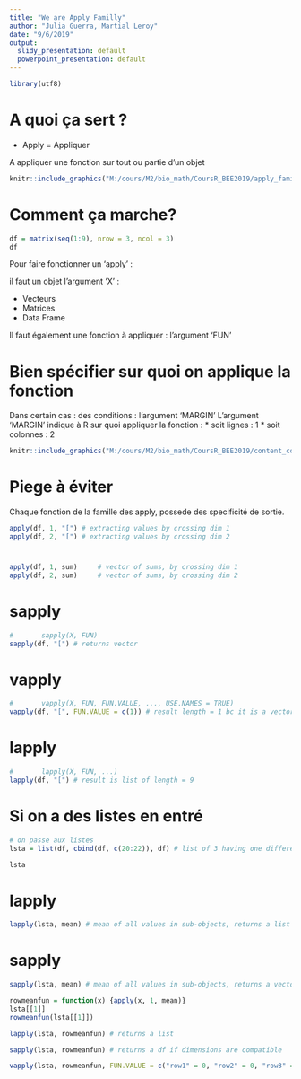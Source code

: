 ```yaml
---
title: "We are Apply Familly"
author: "Julia Guerra, Martial Leroy"
date: "9/6/2019"
output:
  slidy_presentation: default
  powerpoint_presentation: default
---
```


```r
library(utf8)
```


# A quoi ça sert ?


* Apply = Appliquer

A appliquer une fonction sur tout ou partie d'un objet

```r
knitr::include_graphics("M:/cours/M2/bio_math/CoursR_BEE2019/apply_family.PNG")
```


# Comment ça marche?

```r
df = matrix(seq(1:9), nrow = 3, ncol = 3)
df
```



Pour faire fonctionner un 'apply' :

il faut un objet l'argument 'X' :

* Vecteurs
* Matrices
* Data Frame


Il faut également une fonction à appliquer : l'argument 'FUN'


# Bien spécifier sur quoi on applique la fonction

Dans certain cas : des conditions : l'argument 'MARGIN'
L'argument 'MARGIN' indique à R sur quoi appliquer la fonction : 
* soit lignes : 1
* soit colonnes : 2


```r
knitr::include_graphics("M:/cours/M2/bio_math/CoursR_BEE2019/content_content_apply_1.png")
```


# Piege à éviter

Chaque fonction de la famille des apply, possede des specificité de sortie.

```r
apply(df, 1, "[") # extracting values by crossing dim 1
apply(df, 2, "[") # extracting values by crossing dim 2

```

#
```r
apply(df, 1, sum)     # vector of sums, by crossing dim 1
apply(df, 2, sum)     # vector of sums, by crossing dim 2

```

# sapply
```r
#       sapply(X, FUN)
sapply(df, "[") # returns vector

```
# vapply
```r
#       vapply(X, FUN, FUN.VALUE, ..., USE.NAMES = TRUE)
vapply(df, "[", FUN.VALUE = c(1)) # result length = 1 bc it is a vector

```
# lapply
```r

#       lapply(X, FUN, ...)
lapply(df, "[") # result is list of length = 9

```
# Si on a des listes en entré
```r
# on passe aux listes
lsta = list(df, cbind(df, c(20:22)), df) # list of 3 having one different-lenghted df

lsta


```
# lapply
```r

lapply(lsta, mean) # mean of all values in sub-objects, returns a list
```
# sapply
```r
sapply(lsta, mean) # mean of all values in sub-objects, returns a vector


```


```r
rowmeanfun = function(x) {apply(x, 1, mean)}
lsta[[1]]
rowmeanfun(lsta[[1]])

```


```r

lapply(lsta, rowmeanfun) # returns a list

```

```r

sapply(lsta, rowmeanfun) # returns a df if dimensions are compatible

```

```r

vapply(lsta, rowmeanfun, FUN.VALUE = c("row1" = 0, "row2" = 0, "row3" = 0)) # spply with security check

```


